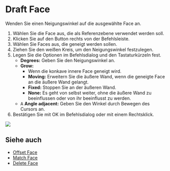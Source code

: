 
<Reference shortcut="" command="Draft Face" button="" />

# Draft Face

Wenden Sie einen Neigungswinkel auf die ausgewählte Face an.

1. Wählen Sie die Face aus, die als Referenzebene verwendet werden soll.
2. Klicken Sie auf den Button <ButtonIcon type="button-draft-face" /> rechts von der Befehlsleiste.
3. Wählen Sie Faces aus, die geneigt werden sollen.
4. Ziehen Sie den weißen Kreis, um den Neigungswinkel festzulegen.
5. Legen Sie die Optionen im Befehlsdialog und den Tastaturkürzeln fest.
    - **Degrees:** Geben Sie den Neigungswinkel an.
    - **Grow:**
        - Wenn die konkave innere Face geneigt wird.
        - **Moving:** Erweitern Sie die äußere Wand, wenn die geneigte Face an die äußere Wand gelangt.
        - **Fixed:** Stoppen Sie an der äußeren Wand.
        - **None:** Es geht von selbst weiter, ohne die äußere Wand zu beeinflussen oder von ihr beeinflusst zu werden.
    - <kbd>A</kbd> **Angle adjacent:** Geben Sie den Winkel durch Bewegen des Cursors an.
6. Bestätigen Sie mit OK im Befehlsdialog oder mit einem Rechtsklick.

![](/img/draft-face.gif)

## Siehe auch
- [Offset Face](./offset-face)
- [Match Face](./match-face)
- [Delete Face](./delete-face)
